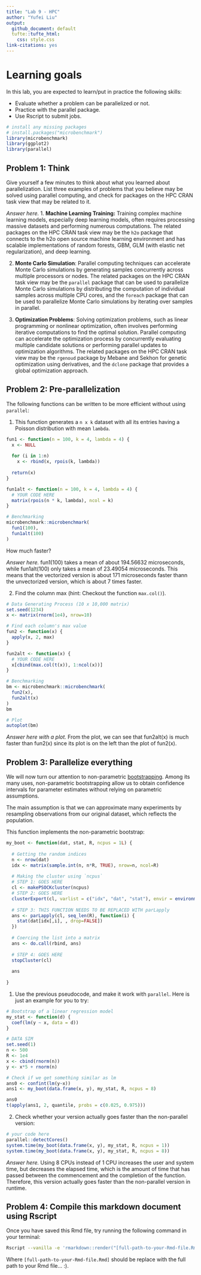 ```yaml
---
title: "Lab 9 - HPC"
author: "Yufei Liu"
output: 
  github_document: default
  tufte::tufte_html:
    css: style.css
link-citations: yes
---
```


# Learning goals

In this lab, you are expected to learn/put in practice the following skills:

- Evaluate whether a problem can be parallelized or not.
- Practice with the parallel package.
- Use Rscript to submit jobs.

```r
# install any missing packages
# install.packages("microbenchmark")
library(microbenchmark)
library(ggplot2)
library(parallel)
```

## Problem 1: Think

Give yourself a few minutes to think about what you learned about parallelization. List three
examples of problems that you believe may be solved using parallel computing,
and check for packages on the HPC CRAN task view that may be related to it.

_Answer here._
1. **Machine Learning Training:** Training complex machine learning models, especially deep learning models, often requires processing massive datasets and performing numerous computations. The related packages on the HPC CRAN task view may be the `h2o` package that connects to the h2o open source machine learning environment and has scalable implementations of random forests, GBM, GLM (with elastic net regularization), and deep learning.

2. **Monte Carlo Simulation**: Parallel computing techniques can accelerate Monte Carlo simulations by generating samples concurrently across multiple processors or nodes. The related packages on the HPC CRAN task view may be the `parallel` package that can be used to parallelize Monte Carlo simulations by distributing the computation of individual samples across multiple CPU cores, and the `foreach` package that can be used to parallelize Monte Carlo simulations by iterating over samples in parallel.

3. **Optimization Problems**: Solving optimization problems, such as linear programming or nonlinear optimization, often involves performing iterative computations to find the optimal solution. Parallel computing can accelerate the optimization process by concurrently evaluating multiple candidate solutions or performing parallel updates to optimization algorithms. The related packages on the HPC CRAN task view may be the `rgenoud` package by Mebane and Sekhon for genetic optimization using derivatives, and the `dclone` package that provides a global optimization approach.

## Problem 2: Pre-parallelization

The following functions can be written to be more efficient without using
`parallel`:

1. This function generates a `n x k` dataset with all its entries having a Poisson distribution with mean `lambda`.

```r
fun1 <- function(n = 100, k = 4, lambda = 4) {
  x <- NULL
  
  for (i in 1:n)
    x <- rbind(x, rpois(k, lambda))
  
  return(x)
}

fun1alt <- function(n = 100, k = 4, lambda = 4) {
  # YOUR CODE HERE
  matrix(rpois(n * k, lambda), ncol = k)
}

# Benchmarking
microbenchmark::microbenchmark(
  fun1(100),
  fun1alt(100)
)
```

How much faster?

_Answer here._
fun1(100) takes a mean of about 194.56632	microseconds, while fun1alt(100) only takes a mean of 23.49054 microseconds. This means that the vectorized version is about 171 microseconds faster thann the unvectorized version, which is about 7 times faster.


2.  Find the column max (hint: Checkout the function `max.col()`).

```r
# Data Generating Process (10 x 10,000 matrix)
set.seed(1234)
x <- matrix(rnorm(1e4), nrow=10)

# Find each column's max value
fun2 <- function(x) {
  apply(x, 2, max)
}

fun2alt <- function(x) {
  # YOUR CODE HERE
  x[cbind(max.col(t(x)), 1:ncol(x))]
}

# Benchmarking
bm <- microbenchmark::microbenchmark(
  fun2(x),
  fun2alt(x)
)
bm

# Plot
autoplot(bm)
```

_Answer here with a plot._
From the plot, we can see that fun2alt(x) is much faster than fun2(x) since its plot is on the left than the plot of fun2(x).


## Problem 3: Parallelize everything

We will now turn our attention to non-parametric 
[bootstrapping](https://en.wikipedia.org/wiki/Bootstrapping_(statistics)).
Among its many uses, non-parametric bootstrapping allow us to obtain confidence
intervals for parameter estimates without relying on parametric assumptions.

The main assumption is that we can approximate many experiments by resampling
observations from our original dataset, which reflects the population. 

This function implements the non-parametric bootstrap:

```r
my_boot <- function(dat, stat, R, ncpus = 1L) {
  
  # Getting the random indices
  n <- nrow(dat)
  idx <- matrix(sample.int(n, n*R, TRUE), nrow=n, ncol=R)
 
  # Making the cluster using `ncpus`
  # STEP 1: GOES HERE
  cl <- makePSOCKcluster(ncpus)
  # STEP 2: GOES HERE
  clusterExport(cl, varlist = c("idx", "dat", "stat"), envir = environment())
  
  # STEP 3: THIS FUNCTION NEEDS TO BE REPLACED WITH parLapply
  ans <- parLapply(cl, seq_len(R), function(i) {
    stat(dat[idx[,i], , drop=FALSE])
  })
  
  # Coercing the list into a matrix
  ans <- do.call(rbind, ans)
  
  # STEP 4: GOES HERE
  stopCluster(cl)
  
  ans
  
}
```

1. Use the previous pseudocode, and make it work with `parallel`. Here is just an example
for you to try:

```r
# Bootstrap of a linear regression model
my_stat <- function(d) {
  coef(lm(y ~ x, data = d)) 
}

# DATA SIM
set.seed(1)
n <- 500 
R <- 1e4
x <- cbind(rnorm(n)) 
y <- x*5 + rnorm(n)

# Check if we get something similar as lm
ans0 <- confint(lm(y~x))
ans1 <- my_boot(data.frame(x, y), my_stat, R, ncpus = 8)

ans0
t(apply(ans1, 2, quantile, probs = c(0.025, 0.975)))
```

2. Check whether your version actually goes faster than the non-parallel version:

```r
# your code here
parallel::detectCores()
system.time(my_boot(data.frame(x, y), my_stat, R, ncpus = 1))
system.time(my_boot(data.frame(x, y), my_stat, R, ncpus = 8))
```

_Answer here._
Using 8 CPUs instead of 1 CPU increases the user and system time, but decreases the elapsed time, which is the amount of time that has passed between the commencement and the completion of the function. Therefore, this version actually goes faster than the non-parallel version in runtime.

## Problem 4: Compile this markdown document using Rscript

Once you have saved this Rmd file, try running the following command
in your terminal:

```bash
Rscript --vanilla -e 'rmarkdown::render("[full-path-to-your-Rmd-file.Rmd]")' &
```

Where `[full-path-to-your-Rmd-file.Rmd]` should be replace with the full path to
your Rmd file... :).


